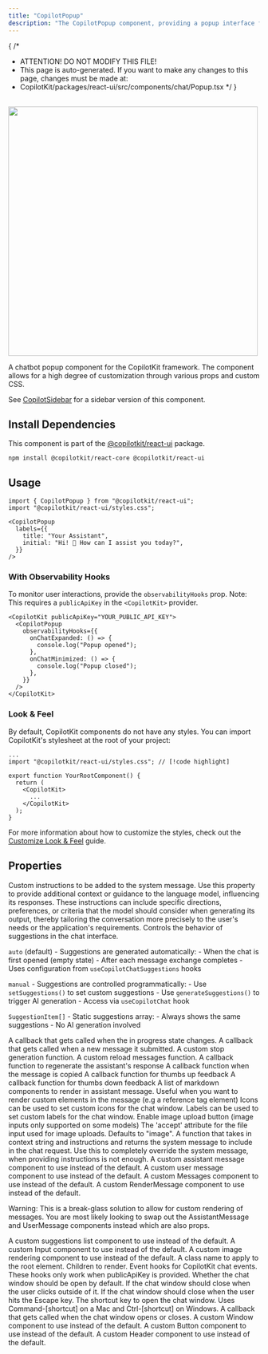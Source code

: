 ```yaml
---
title: "CopilotPopup"
description: "The CopilotPopup component, providing a popup interface for interacting with your copilot."
---
```


{
 /*
  * ATTENTION! DO NOT MODIFY THIS FILE!
  * This page is auto-generated. If you want to make any changes to this page, changes must be made at:
  * CopilotKit/packages/react-ui/src/components/chat/Popup.tsx
  */
}
<br/>
<img src="https://cdn.copilotkit.ai/docs/copilotkit/images/CopilotPopup.gif" width="500" />
 
A chatbot popup component for the CopilotKit framework. The component allows for a high degree
of customization through various props and custom CSS.
 
See [CopilotSidebar](/reference/components/chat/CopilotSidebar) for a sidebar version of this component.
 
## Install Dependencies
 
This component is part of the [@copilotkit/react-ui](https://npmjs.com/package/@copilotkit/react-ui) package.
 
```shell npm2yarn \"@copilotkit/react-ui"\
npm install @copilotkit/react-core @copilotkit/react-ui
```
## Usage
 
```tsx
import { CopilotPopup } from "@copilotkit/react-ui";
import "@copilotkit/react-ui/styles.css";
 
<CopilotPopup
  labels={{
    title: "Your Assistant",
    initial: "Hi! 👋 How can I assist you today?",
  }}
/>
```
 
### With Observability Hooks
 
To monitor user interactions, provide the `observabilityHooks` prop.
Note: This requires a `publicApiKey` in the `<CopilotKit>` provider.
 
```tsx
<CopilotKit publicApiKey="YOUR_PUBLIC_API_KEY">
  <CopilotPopup
    observabilityHooks={{
      onChatExpanded: () => {
        console.log("Popup opened");
      },
      onChatMinimized: () => {
        console.log("Popup closed");
      },
    }}
  />
</CopilotKit>
```
 
### Look & Feel
 
By default, CopilotKit components do not have any styles. You can import CopilotKit's stylesheet at the root of your project:
```tsx title="YourRootComponent.tsx"
...
import "@copilotkit/react-ui/styles.css"; // [!code highlight]
 
export function YourRootComponent() {
  return (
    <CopilotKit>
      ...
    </CopilotKit>
  );
}
```
For more information about how to customize the styles, check out the [Customize Look & Feel](/guides/custom-look-and-feel/customize-built-in-ui-components) guide.

## Properties

<PropertyReference name="instructions" type="string"  > 
Custom instructions to be added to the system message. Use this property to
  provide additional context or guidance to the language model, influencing
  its responses. These instructions can include specific directions,
  preferences, or criteria that the model should consider when generating
  its output, thereby tailoring the conversation more precisely to the
  user's needs or the application's requirements.
</PropertyReference>

<PropertyReference name="suggestions" type="ChatSuggestions"  > 
Controls the behavior of suggestions in the chat interface.
 
  `auto` (default) - Suggestions are generated automatically:
    - When the chat is first opened (empty state)
    - After each message exchange completes
    - Uses configuration from `useCopilotChatSuggestions` hooks
 
  `manual` - Suggestions are controlled programmatically:
    - Use `setSuggestions()` to set custom suggestions
    - Use `generateSuggestions()` to trigger AI generation
    - Access via `useCopilotChat` hook
 
  `SuggestionItem[]` - Static suggestions array:
    - Always shows the same suggestions
    - No AI generation involved
</PropertyReference>

<PropertyReference name="onInProgress" type="(inProgress: boolean) => void"  > 
A callback that gets called when the in progress state changes.
</PropertyReference>

<PropertyReference name="onSubmitMessage" type="(message: string) => void | Promise<void>"  > 
A callback that gets called when a new message it submitted.
</PropertyReference>

<PropertyReference name="onStopGeneration" type="OnStopGeneration"  > 
A custom stop generation function.
</PropertyReference>

<PropertyReference name="onReloadMessages" type="OnReloadMessages"  > 
A custom reload messages function.
</PropertyReference>

<PropertyReference name="onRegenerate" type="(messageId: string) => void"  > 
A callback function to regenerate the assistant's response
</PropertyReference>

<PropertyReference name="onCopy" type="(message: string) => void"  > 
A callback function when the message is copied
</PropertyReference>

<PropertyReference name="onThumbsUp" type="(message: Message) => void"  > 
A callback function for thumbs up feedback
</PropertyReference>

<PropertyReference name="onThumbsDown" type="(message: Message) => void"  > 
A callback function for thumbs down feedback
</PropertyReference>

<PropertyReference name="markdownTagRenderers" type="ComponentsMap"  > 
A list of markdown components to render in assistant message.
  Useful when you want to render custom elements in the message (e.g a reference tag element)
</PropertyReference>

<PropertyReference name="icons" type="CopilotChatIcons"  > 
Icons can be used to set custom icons for the chat window.
</PropertyReference>

<PropertyReference name="labels" type="CopilotChatLabels"  > 
Labels can be used to set custom labels for the chat window.
</PropertyReference>

<PropertyReference name="imageUploadsEnabled" type="boolean"  > 
Enable image upload button (image inputs only supported on some models)
</PropertyReference>

<PropertyReference name="inputFileAccept" type="string"  > 
The 'accept' attribute for the file input used for image uploads.
  Defaults to "image".
</PropertyReference>

<PropertyReference name="makeSystemMessage" type="SystemMessageFunction"  > 
A function that takes in context string and instructions and returns
  the system message to include in the chat request.
  Use this to completely override the system message, when providing
  instructions is not enough.
</PropertyReference>

<PropertyReference name="AssistantMessage" type="React.ComponentType<AssistantMessageProps>"  > 
A custom assistant message component to use instead of the default.
</PropertyReference>

<PropertyReference name="UserMessage" type="React.ComponentType<UserMessageProps>"  > 
A custom user message component to use instead of the default.
</PropertyReference>

<PropertyReference name="Messages" type="React.ComponentType<MessagesProps>"  > 
A custom Messages component to use instead of the default.
</PropertyReference>

<PropertyReference name="RenderMessage" type="React.ComponentType<RenderMessageProps>"  > 
A custom RenderMessage component to use instead of the default.
 
  Warning: This is a break-glass solution to allow for custom
  rendering of messages. You are most likely looking to swap out
  the AssistantMessage and UserMessage components instead which
  are also props.
</PropertyReference>

<PropertyReference name="RenderSuggestionsList" type="React.ComponentType<RenderSuggestionsListProps>"  > 
A custom suggestions list component to use instead of the default.
</PropertyReference>

<PropertyReference name="Input" type="React.ComponentType<InputProps>"  > 
A custom Input component to use instead of the default.
</PropertyReference>

<PropertyReference name="ImageRenderer" type="React.ComponentType<ImageRendererProps>"  > 
A custom image rendering component to use instead of the default.
</PropertyReference>

<PropertyReference name="className" type="string"  > 
A class name to apply to the root element.
</PropertyReference>

<PropertyReference name="children" type="React.ReactNode"  > 
Children to render.
</PropertyReference>

<PropertyReference name="hideStopButton" type="boolean"  > 

</PropertyReference>

<PropertyReference name="observabilityHooks" type="CopilotObservabilityHooks"  > 
Event hooks for CopilotKit chat events.
  These hooks only work when publicApiKey is provided.
</PropertyReference>

<PropertyReference name="defaultOpen" type="boolean"  default="false"> 
Whether the chat window should be open by default.
</PropertyReference>

<PropertyReference name="clickOutsideToClose" type="boolean"  default="true"> 
If the chat window should close when the user clicks outside of it.
</PropertyReference>

<PropertyReference name="hitEscapeToClose" type="boolean"  default="true"> 
If the chat window should close when the user hits the Escape key.
</PropertyReference>

<PropertyReference name="shortcut" type="string"  default="'/'"> 
The shortcut key to open the chat window.
  Uses Command-[shortcut] on a Mac and Ctrl-[shortcut] on Windows.
</PropertyReference>

<PropertyReference name="onSetOpen" type="(open: boolean) => void"  > 
A callback that gets called when the chat window opens or closes.
</PropertyReference>

<PropertyReference name="Window" type="React.ComponentType<WindowProps>"  > 
A custom Window component to use instead of the default.
</PropertyReference>

<PropertyReference name="Button" type="React.ComponentType<ButtonProps>"  > 
A custom Button component to use instead of the default.
</PropertyReference>

<PropertyReference name="Header" type="React.ComponentType<HeaderProps>"  > 
A custom Header component to use instead of the default.
</PropertyReference>

